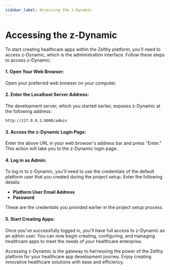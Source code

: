 ```yaml
---
sidebar_label: Accessing the z-Dynamic
---
```


# Accessing the z-Dynamic

To start creating healthcare apps within the Zelthy platform, you'll need to access z-Dynamic, which is the administration interface. Follow these steps to access z-Dynamic:

#### 1. Open Your Web Browser:

Open your preferred web browser on your computer.

#### 2. Enter the Localhost Server Address:

The development server, which you started earlier, exposes z-Dynamic at the following address:

```
http://127.0.0.1:8000/admin
```

#### 3. Access the z-Dynamic Login Page:

Enter the above URL in your web browser's address bar and press "Enter." This action will take you to the z-Dynamic login page.

#### 4. Log in as Admin:

To log in to z-Dynamic, you'll need to use the credentials of the default platform user that you created during the project setup. Enter the following details:

- **Platform User Email Address**
- **Password**

These are the credentials you provided earlier in the project setup process.

#### 5. Start Creating Apps:

Once you've successfully logged in, you'll have full access to z-Dynamic as an admin user. You can now begin creating, configuring, and managing healthcare apps to meet the needs of your healthcare enterprise.

Accessing z-Dynamic is the gateway to harnessing the power of the Zelthy platform for your healthcare app development journey. Enjoy creating innovative healthcare solutions with ease and efficiency.
